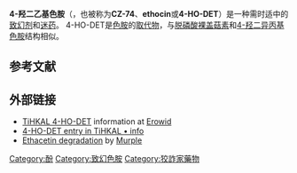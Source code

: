 {{no footnotes|date=2014年2月}}
{{Drugbox
| Verifiedfields = changed
| verifiedrevid = 477221917
| IUPAC_name = 3-(2-diethylaminoethyl)-1H-indol-4-ol
| OtherNames = 4-羟基-''N'',''N''-二乙基色胺
| image = 4-HO-DET.svg
| width = 140
| image2 = 4-HO-DET-3d-sticks.png

<!--Clinical data-->
| tradename =  
| pregnancy_AU =  
| pregnancy_US =  
| pregnancy_category =  
| legal_AU =  
| legal_CA =  
| legal_UK =  
| legal_US =  
| legal_status =  
| routes_of_administration =  

<!--Pharmacokinetic data-->
| bioavailability =  
| protein_bound =  
| metabolism =  
| elimination_half-life =  
| excretion =  

<!--Identifiers-->
| CAS_number_Ref = {{cascite|changed|??}}
| CAS_number = 22204-89-3
| ATC_prefix =  
| ATC_suffix =  
| PubChem = 9991554
| ChemSpiderID_Ref = {{chemspidercite|correct|chemspider}}
| ChemSpiderID = 8167136
| ChEMBL_Ref = {{ebicite|correct|EBI}}
| ChEMBL = 143202

<!--Chemical data-->
| C=14 | H=20 | N=2 | O=1 
| molecular_weight = 232.32 g/mol
| smiles = Oc1cccc2c1c(cn2)CCN(CC)CC
| InChI = 1/C14H20N2O/c1-3-16(4-2)9-8-11-10-15-12-6-5-7-13(17)14(11)12/h5-7,10,15,17H,3-4,8-9H2,1-2H3
| InChIKey = OHHYMKDBKJPILO-UHFFFAOYAC
| StdInChI_Ref = {{stdinchicite|correct|chemspider}}
| StdInChI = 1S/C14H20N2O/c1-3-16(4-2)9-8-11-10-15-12-6-5-7-13(17)14(11)12/h5-7,10,15,17H,3-4,8-9H2,1-2H3
| StdInChIKey_Ref = {{stdinchicite|correct|chemspider}}
| StdInChIKey = OHHYMKDBKJPILO-UHFFFAOYSA-N
| melting_point = 104
| melting_high = 106
}}
'''4-羟二乙基色胺'''（{{lang-en|4-hydroxy-diethyl-tryptamine}}，也被称为'''CZ-74'''、'''ethocin'''或'''4-HO-DET'''）是一种需时适中的[[致幻剂|致幻剂]]和[[迷幻药物|迷药]]。 4-HO-DET是[[色胺|色胺]]的[[取代反应|取代物]]，与[[脱磷酸裸盖菇素|脱磷酸裸盖菇素]]和[[4-羟二异丙基色胺|4-羟二异丙基色胺]]结构相似。

==参考文献==
{{reflist|30em}}

==外部链接==
* [http://www.erowid.org/library/books_online/tihkal/tihkal16.shtml TiHKAL 4-HO-DET]{{Wayback|url=http://www.erowid.org/library/books_online/tihkal/tihkal16.shtml |date=20201120142904 }} information at [[Erowid|Erowid]]
* [http://tihkal.info/read.php?domain=tk&id=16 4-HO-DET entry in TiHKAL • info]
* [http://www.erowid.org/chemicals/4_acetoxy_det/4_acetoxy_det_article1.shtml Ethacetin degradation]{{Wayback|url=http://www.erowid.org/chemicals/4_acetoxy_det/4_acetoxy_det_article1.shtml |date=20201126021406 }} by [[Murple_(person)|Murple]]

{{Hallucinogens}}
{{色胺}}

[[Category:酚|Category:酚]]
[[Category:致幻色胺|Category:致幻色胺]]
[[Category:狡詐家藥物|Category:狡詐家藥物]]